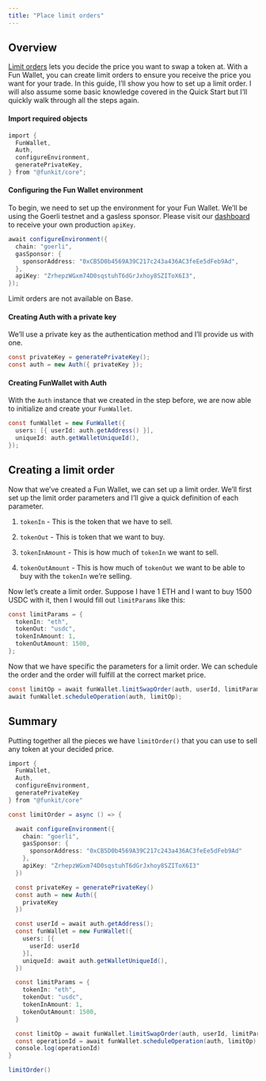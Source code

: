 ```yaml
---
title: "Place limit orders"
---
```


## Overview

[Limit orders](https://www.investopedia.com/terms/l/limitorder.asp) lets you decide the price you want to swap a token at. With a Fun Wallet, you can create limit orders to ensure you receive the price you want for your trade. In this guide, I’ll show you how to set up a limit order. I will also assume some basic knowledge covered in the Quick Start but I’ll quickly walk through all the steps again.

#### Import required objects

```cs
import {
  FunWallet,
  Auth,
  configureEnvironment,
  generatePrivateKey,
} from "@funkit/core";
```

#### Configuring the Fun Wallet environment

To begin, we need to set up the environment for your Fun Wallet. We’ll be using the Goerli testnet and a gasless sponsor. Please visit our [dashboard](https://app.fun.xyz) to receive your own production `apiKey`.

```cs
await configureEnvironment({
  chain: "goerli",
  gasSponsor: {
    sponsorAddress: "0xCB5D0b4569A39C217c243a436AC3feEe5dFeb9Ad",
  },
  apiKey: "ZrhepzWGxm74D0sqstuhT6dGrJxhoy8SZIToX6I3",
});
```

Limit orders are not available on Base.

#### Creating Auth with a private key

We’ll use a private key as the authentication method and I’ll provide us with one.

```cs
const privateKey = generatePrivateKey();
const auth = new Auth({ privateKey });
```

#### Creating FunWallet with Auth

With the `Auth` instance that we created in the step before, we are now able to initialize and create your `FunWallet`.

```cs
const funWallet = new FunWallet({
  users: [{ userId: auth.getAddress() }],
  uniqueId: auth.getWalletUniqueId(),
});
```

## Creating a limit order

Now that we’ve created a Fun Wallet, we can set up a limit order. We’ll first set up the limit order parameters and I’ll give a quick definition of each parameter.

1. `tokenIn` \- This is the token that we have to sell.

2. `tokenOut` \- This is token that we want to buy.

3. `tokenInAmount` \- This is how much of `tokenIn` we want to sell.

4. `tokenOutAmount` \- This is how much of `tokenOut` we want to be able to buy with the `tokenIn` we’re selling.

Now let’s create a limit order. Suppose I have 1 ETH and I want to buy 1500 USDC with it, then I would fill out `limitParams` like this:

```cs
const limitParams = {
  tokenIn: "eth",
  tokenOut: "usdc",
  tokenInAmount: 1,
  tokenOutAmount: 1500,
};
```

Now that we have specific the parameters for a limit order. We can schedule the order and the order will fulfill at the correct market price.

```cs
const limitOp = await funWallet.limitSwapOrder(auth, userId, limitParams);
await funWallet.scheduleOperation(auth, limitOp);
```

## Summary

Putting together all the pieces we have `limitOrder()` that you can use to sell any token at your decided price.

```cs
import {
  FunWallet,
  Auth,
  configureEnvironment,
  generatePrivateKey
} from "@funkit/core"

const limitOrder = async () => {

  await configureEnvironment({
    chain: "goerli",
    gasSponsor: {
      sponsorAddress: "0xCB5D0b4569A39C217c243a436AC3feEe5dFeb9Ad"
    },
    apiKey: "ZrhepzWGxm74D0sqstuhT6dGrJxhoy8SZIToX6I3"
  })

  const privateKey = generatePrivateKey()
  const auth = new Auth({
    privateKey
  })

  const userId = await auth.getAddress();
  const funWallet = new FunWallet({
    users: [{
      userId: userId
    }],
    uniqueId: await auth.getWalletUniqueId(),
  })

  const limitParams = {
    tokenIn: "eth",
    tokenOut: "usdc",
    tokenInAmount: 1,
    tokenOutAmount: 1500,
  }

  const limitOp = await funWallet.limitSwapOrder(auth, userId, limitParams)
  const operationId = await funWallet.scheduleOperation(auth, limitOp)
  console.log(operationId)
}

limitOrder()
```